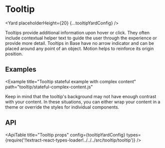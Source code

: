 <!--
Copyright (c) Uber Technologies, Inc.

This source code is licensed under the MIT license found in the
LICENSE file in the root directory of this source tree.
-->






# Tooltip

<Yard placeholderHeight={20} {...tooltipYardConfig} />

Tooltips provide additional information upon hover or click. They often include
contextual helper text to guide the user through the experience or provide more detail.
Tooltips in Base have no arrow indicator and can be placed around any point of an object.
Motion helps to reinforce its origin position.

## Examples

<Example title="Tooltip stateful example" path="tooltip/stateful.js">
  <Stateful />
</Example>

<Example
  title="Tooltip stateful example with complex content"
  path="tooltip/stateful-complex-content.js"
>
  <StatefulComplexContent />
</Example>

Keep in mind that the tooltip's background may not have enough contrast with your content. In these situations, you can either wrap your content in a theme or override the styles for individual components.

## API

<ApiTable
  title="Tooltip props"
  config={tooltipYardConfig}
  types={require('!!extract-react-types-loader!../../../src/tooltip/tooltip')}
/>

<Exports
  component={TooltipExports}
  title="Tooltip exports"
  path="baseui/tooltip"
  cheatsheet={false}
/>
